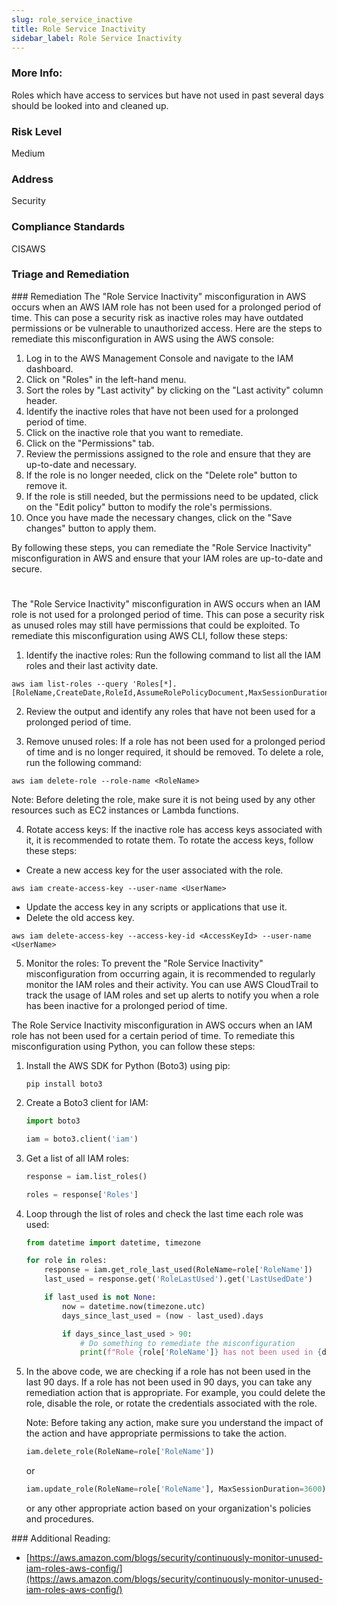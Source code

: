 ```yaml
---
slug: role_service_inactive
title: Role Service Inactivity
sidebar_label: Role Service Inactivity
---
```


### More Info:

Roles which have access to services but have not used in past several days should be looked into and cleaned up.

### Risk Level

Medium

### Address

Security

### Compliance Standards

CISAWS


### Triage and Remediation
<Tabs>
<Tab title='Remediation'>
### Remediation

<AccordionGroup>
<Accordion title='Using Console' defaultOpen='true'>
The "Role Service Inactivity" misconfiguration in AWS occurs when an AWS IAM role has not been used for a prolonged period of time. This can pose a security risk as inactive roles may have outdated permissions or be vulnerable to unauthorized access. Here are the steps to remediate this misconfiguration in AWS using the AWS console:

1. Log in to the AWS Management Console and navigate to the IAM dashboard.
2. Click on "Roles" in the left-hand menu.
3. Sort the roles by "Last activity" by clicking on the "Last activity" column header.
4. Identify the inactive roles that have not been used for a prolonged period of time.
5. Click on the inactive role that you want to remediate.
6. Click on the "Permissions" tab.
7. Review the permissions assigned to the role and ensure that they are up-to-date and necessary.
8. If the role is no longer needed, click on the "Delete role" button to remove it.
9. If the role is still needed, but the permissions need to be updated, click on the "Edit policy" button to modify the role's permissions.
10. Once you have made the necessary changes, click on the "Save changes" button to apply them.

By following these steps, you can remediate the "Role Service Inactivity" misconfiguration in AWS and ensure that your IAM roles are up-to-date and secure.

#
</Accordion>

<Accordion title='Using CLI'>
The "Role Service Inactivity" misconfiguration in AWS occurs when an IAM role is not used for a prolonged period of time. This can pose a security risk as unused roles may still have permissions that could be exploited. To remediate this misconfiguration using AWS CLI, follow these steps:

1. Identify the inactive roles: Run the following command to list all the IAM roles and their last activity date.
```
aws iam list-roles --query 'Roles[*].[RoleName,CreateDate,RoleId,AssumeRolePolicyDocument,MaxSessionDuration,LastUsed]'
```

2. Review the output and identify any roles that have not been used for a prolonged period of time.

3. Remove unused roles: If a role has not been used for a prolonged period of time and is no longer required, it should be removed. To delete a role, run the following command:
```
aws iam delete-role --role-name <RoleName>
```
Note: Before deleting the role, make sure it is not being used by any other resources such as EC2 instances or Lambda functions.

4. Rotate access keys: If the inactive role has access keys associated with it, it is recommended to rotate them. To rotate the access keys, follow these steps:
- Create a new access key for the user associated with the role.
```
aws iam create-access-key --user-name <UserName>
```
- Update the access key in any scripts or applications that use it.
- Delete the old access key.
```
aws iam delete-access-key --access-key-id <AccessKeyId> --user-name <UserName>
```

5. Monitor the roles: To prevent the "Role Service Inactivity" misconfiguration from occurring again, it is recommended to regularly monitor the IAM roles and their activity. You can use AWS CloudTrail to track the usage of IAM roles and set up alerts to notify you when a role has been inactive for a prolonged period of time.
</Accordion>

<Accordion title='Using Python'>
The Role Service Inactivity misconfiguration in AWS occurs when an IAM role has not been used for a certain period of time. To remediate this misconfiguration using Python, you can follow these steps:

1. Install the AWS SDK for Python (Boto3) using pip:

   ```
   pip install boto3
   ```

2. Create a Boto3 client for IAM:

   ```python
   import boto3

   iam = boto3.client('iam')
   ```

3. Get a list of all IAM roles:

   ```python
   response = iam.list_roles()
   
   roles = response['Roles']
   ```

4. Loop through the list of roles and check the last time each role was used:

   ```python
   from datetime import datetime, timezone

   for role in roles:
       response = iam.get_role_last_used(RoleName=role['RoleName'])
       last_used = response.get('RoleLastUsed').get('LastUsedDate')

       if last_used is not None:
           now = datetime.now(timezone.utc)
           days_since_last_used = (now - last_used).days

           if days_since_last_used > 90:
               # Do something to remediate the misconfiguration
               print(f"Role {role['RoleName']} has not been used in {days_since_last_used} days.")
   ```

5. In the above code, we are checking if a role has not been used in the last 90 days. If a role has not been used in 90 days, you can take any remediation action that is appropriate. For example, you could delete the role, disable the role, or rotate the credentials associated with the role.

   Note: Before taking any action, make sure you understand the impact of the action and have appropriate permissions to take the action.

   ```python
   iam.delete_role(RoleName=role['RoleName'])
   ```

   or

   ```python
   iam.update_role(RoleName=role['RoleName'], MaxSessionDuration=3600)
   ```

   or any other appropriate action based on your organization's policies and procedures.
</Accordion>

</AccordionGroup>
</Tab>
</Tabs>
### Additional Reading:

- [https://aws.amazon.com/blogs/security/continuously-monitor-unused-iam-roles-aws-config/](https://aws.amazon.com/blogs/security/continuously-monitor-unused-iam-roles-aws-config/) 

